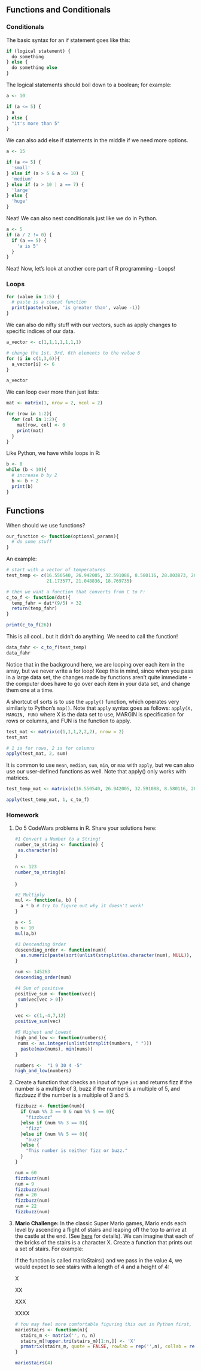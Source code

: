 ## Functions and Conditionals

### Conditionals

The basic syntax for an if statement goes like this:

```r
if (logical statement) {
  do something
} else {
  do something else
}
```

The logical statements should boil down to a boolean; for example:

```r
a <- 10

if (a <= 5) {
  a
} else {
  "it's more than 5"
}
```

We can also add else if statements in the middle if we need more options.

```r
a <- 15

if (a <= 5) {
  'small'
} else if (a > 5 & a <= 10) {
  'medium'
} else if (a > 10 | a == 7) {
  'large'
} else {
  'huge'
}
```

Neat! We can also nest conditionals just like we do in Python.

```r
a <- 5
if (a / 2 != 0) {
  if (a == 5) {
    'a is 5'
  }
}

```

Neat! Now, let's look at another core part of R programming - Loops!

### Loops

```r
for (value in 1:5) {
  # paste is a concat function
  print(paste(value, 'is greater than', value -1))
}
```

We can also do nifty stuff with our vectors, such as apply changes to specific indices of our data.

```r
a_vector <- c(1,1,1,1,1,1,1)

# change the 1st, 3rd, 6th elements to the value 6
for (i in c(1,3,6)){
  a_vector[i] <- 6
}

a_vector
```

We can loop over more than just lists:

```r
mat <- matrix(1, nrow = 2, ncol = 2)

for (row in 1:2){
  for (col in 1:2){
    mat[row, col] <- 0
    print(mat)
  }
}
```

Like Python, we have while loops in R:

```r
b <- 0
while (b < 10){
  # increase b by 2
  b <- b + 2
  print(b)
}
```

## Functions

When should we use functions?

```r
our_function <- function(optional_params){
  # do some stuff
}

```

An example:

```r
# start with a vector of temperatures
test_temp <- c(16.550540, 26.942005, 32.591088, 8.580116, 28.003873, 28.542391, 20.976820,
               21.173577, 21.048836, 18.769735)

# then we want a function that converts from C to F:
c_to_f <- function(dat){
  temp_fahr = dat*(9/5) + 32
  return(temp_fahr)
}

print(c_to_f(26))

```

This is all cool.. but it didn't do anything. We need to call the function!

```r
data_fahr <- c_to_f(test_temp)
data_fahr
```

Notice that in the background here, we are looping over each item in the array, but we never write a for loop! Keep this in mind, since when you pass in a large data set, the changes made by functions aren't quite immediate - the computer does have to go over each item in your data set, and change them one at a time.

A shortcut of sorts is to use the `apply()` function, which operates very similarly to Python's `map()`. Note that `apply` syntax goes as follows: `apply(X, MARGIN, FUN)` where X is the data set to use, MARGIN is specification for rows or columns, and FUN is the function to apply.

```r
test_mat <- matrix(c(1,1,1,2,2,2), nrow = 2)
test_mat

```

```r
# 1 is for rows, 2 is for columns
apply(test_mat, 2, sum)
```

It is common to use `mean`, `median`, `sum`, `min`, or `max` with `apply`, but we can also use our user-defined functions as well. Note that apply() only works with matrices.

```r
test_temp_mat <- matrix(c(16.550540, 26.942005, 32.591088, 8.580116, 28.003873, 28.542391, 20.976820, 21.173577, 21.048836, 18.769735), nrow = 2)

apply(test_temp_mat, 1, c_to_f)
```

### Homework

1.  Do 5 CodeWars problems in R. Share your solutions here:

    ```r
    #1 Convert a Number to a String!
    number_to_string <- function(n) {
     as.character(n)
    }

    n <- 123
    number_to_string(n)
    ```

    )

    ```r
    #2 Multiply
    mul <- function(a, b) {
      a * b # try to figure out why it doesn't work!
    }

    a <- 5
    b <- 10
    mul(a,b)
    ```

    ```r
    #3 Descending Order
    descending_order <- function(num){
      as.numeric(paste(sort(unlist(strsplit(as.character(num), NULL)), decreasing = TRUE), collapse = ""))
    }

    num <- 145263
    descending_order(num)
    ```

    ```r
    #4 Sum of positive
    positive_sum <- function(vec){
     sum(vec[vec > 0])
    }

    vec <- c(1,-4,7,12)
    positive_sum(vec)
    ```

    ```r
    #5 Highest and Lowest
    high_and_low <- function(numbers){
     nums <- as.integer(unlist(strsplit(numbers, " ")))
      paste(max(nums), min(nums)) 
    }

    numbers <-  "1 9 30 4 -5"
    high_and_low(numbers)
    ```

2.  Create a function that checks an input of type `int` and returns fizz if the number is a multiple of 3, buzz if the number is a multiple of 5, and fizzbuzz if the number is a multiple of 3 and 5.

    ```r
    fizzbuzz <- function(num){
      if (num %% 3 == 0 & num %% 5 == 0){
        "fizzbuzz"
      }else if (num %% 3 == 0){
        "fizz"
      }else if (num %% 5 == 0){
        "buzz"
      }else {
        "This number is neither fizz or buzz."
      }
    }

    num = 60
    fizzbuzz(num)
    num = 9
    fizzbuzz(num)
    num = 20
    fizzbuzz(num)
    num = 22
    fizzbuzz(num)
    ```

3.  **Mario Challenge:** In the classic Super Mario games, Mario ends each level by ascending a flight of stairs and leaping off the top to arrive at the castle at the end. (See [here](https://youtu.be/-avspZlbOWU?t=55) for details). We can imagine that each of the bricks of the stairs is a character X. Create a function that prints out a set of stairs. For example:

    If the function is called marioStairs() and we pass in the value 4, we would expect to see stairs with a length of 4 and a height of 4:

    X

    XX

    XXX

    XXXX

    ```r
    # You may feel more comfortable figuring this out in Python first, then translating into R later.
    marioStairs <- function(n){
      stairs_m <- matrix('', n, n)
      stairs_m[!upper.tri(stairs_m)[1:n,]] <- 'X'
      prmatrix(stairs_m, quote = FALSE, rowlab = rep('',n), collab = rep('', n))
    }

    marioStairs(4)
    ```
